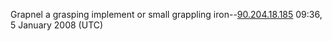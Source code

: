 Grapnel a grasping implement or small grappling iron--[[Special:Contributions/90.204.18.185|90.204.18.185]] 09:36, 5 January 2008 (UTC)